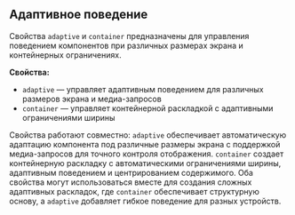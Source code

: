 ## Адаптивное поведение

Свойства `adaptive` и `container` предназначены для управления поведением компонентов при различных размерах экрана и контейнерных ограничениях.

**Свойства:**

- `adaptive` — управляет адаптивным поведением для различных размеров экрана и медиа-запросов
- `container` — управляет контейнерной раскладкой с адаптивными ограничениями ширины

Свойства работают совместно: `adaptive` обеспечивает автоматическую адаптацию компонента под различные размеры экрана с поддержкой медиа-запросов для точного контроля отображения. `container` создает контейнерную раскладку с автоматическими ограничениями ширины, адаптивным поведением и центрированием содержимого. Оба свойства могут использоваться вместе для создания сложных адаптивных раскладок, где `container` обеспечивает структурную основу, а `adaptive` добавляет гибкое поведение для разных устройств.
